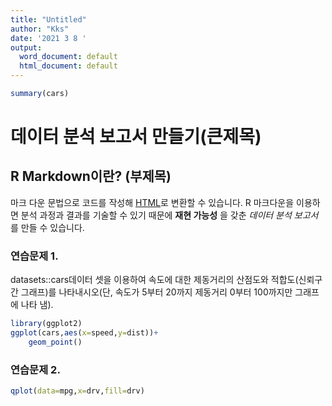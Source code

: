 ```yaml
---
title: "Untitled"
author: "Kks"
date: '2021 3 8 '
output:
  word_document: default
  html_document: default
---
```

```r
summary(cars)
```

# 데이터 분석 보고서 만들기(큰제목)
## R Markdown이란? (부제목)

마크 다운 문법으로 코드를 작성해 [HTML](https"//ko.wikipedia.org/wiki/HTML)로
변환할 수 있습니다. R 마크다운을 이용하면 분석 과정과 결과를 기술할 수 있기 때문에 **재현 가능성** 을 갖춘 *데이터 분석 보고서* 를 만들 수 있습니다. 

### 연습문제 1.
datasets::cars데이터 셋을 이용하여 속도에 대한 제동거리의 산점도와 적합도(신뢰구간
그래프)를 나타내시오(단, 속도가 5부터 20까지 제동거리 0부터 100까지만 그래프에 나타
냄).

```r
library(ggplot2)
ggplot(cars,aes(x=speed,y=dist))+
    geom_point()

```
### 연습문제 2.
```r
qplot(data=mpg,x=drv,fill=drv)
```